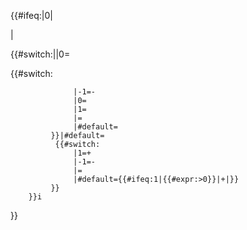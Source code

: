 {{#ifeq:{{{2|0}}}|0|
     <!--只有实数的情况-->{{{1|0}}}|
     <!--有虚数的情况-->{{#switch:{{{1|0}}}||0=
          <!--只有虚数的情况-->{{#switch:{{{2|0}}}
               |-1=-
               |0=
               |1=
               |=
               |#default={{{2|0}}}
          }}|#default=
          <!--不只有虚数的情况-->{{{1|0}}}{{#switch:{{{2|0}}}
               |1=+<!--虚数的系数为1时只需加号，不需要显示系数-->
               |-1=-<!--虚数的系数为-1时只需减号，不需要显示系数-->
               |=
               |#default={{#ifeq:1|{{#expr:{{{2|0}}}>0}}|+{{{2|0}}}|{{{2|0}}}}}
          }}
     }}i
}}<noinclude>{{documentation}}